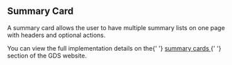 
<Meta title="Components/SummaryCard/Information" />

<h2>Summary Card</h2>

<p>
  A summary card allows the user to have multiple summary lists on one page with headers and optional actions.
</p>

<p>
  You can view the full implementation details on the{' '}
  <a
    href="https://design-system.service.gov.uk/components/summary-list/#summary-cards"
    target="_blank"
    rel="noreferrer"
  >
    summary cards
  </a>{' '}
  section of the GDS website.
</p>